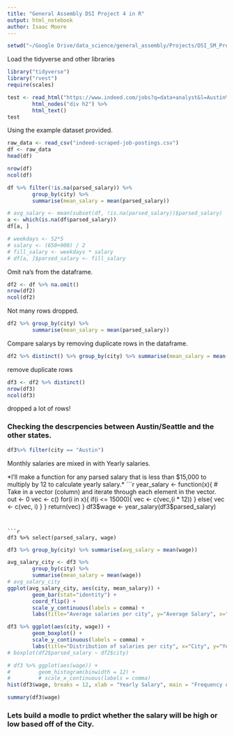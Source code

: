 ```yaml
---
title: "General Assembly DSI Project 4 in R"
output: html_notebook
author: Isaac Moore
---
```


```r
setwd("~/Google Drive/data_science/general_assembly/Projects/DSI_SM_Project4")
```
  
Load the tidyverse and other libraries
```r
library("tidyverse")
library("rvest")
require(scales)
```
  

```r
test <- read_html("https://www.indeed.com/jobs?q=data+analyst&l=Austin%2C+TX") %>%
        html_nodes("div h2") %>%
        html_text()
test

```

Using the example dataset provided.

```r
raw_data <- read_csv("indeed-scraped-job-postings.csv")
df <- raw_data
head(df)

```


```r
nrow(df)
ncol(df)
```

```r
df %>% filter(!is.na(parsed_salary)) %>%
        group_by(city) %>% 
        summarise(mean_salary = mean(parsed_salary))
```

```r
# avg_salary <- mean(subset(df, !is.na(parsed_salary))$parsed_salary)
a <- which(is.na(df$parsed_salary))
df[a, ]
```

```r
# weekdays <- 52*5
# salary <- (650+900) / 2
# fill_salary <- weekdays * salary
# df[a, ]$parsed_salary <- fill_salary
```

Omit na's from the dataframe.
```r
df2 <- df %>% na.omit()
nrow(df2)
ncol(df2)
```
Not many rows dropped.

```r
df2 %>% group_by(city) %>% 
        summarise(mean_salary = mean(parsed_salary))
```

Compare salarys by removing duplicate rows in the dataframe.
```r
df2 %>% distinct() %>% group_by(city) %>% summarise(mean_salary = mean(parsed_salary))
```

remove duplicate rows
```r
df3 <- df2 %>% distinct()
nrow(df3)
ncol(df3)
```
dropped a lot of rows!

### Checking the descrpencies between Austin/Seattle and the other states.
```r
df3%>% filter(city == "Austin")
```
Monthly salaries are mixed in with Yearly salaries. 


*I'll make a function for any parsed salary that is less than $15,000 to multiply by 12 to calculate yearly salary.*
```r
year_salary <- function(x){
        # Take in a vector (column) and iterate through each element in the vector.
        out <- 0
        vec <- c()
        for(i in x){
                if(i <= 15000){
                        vec <- c(vec,(i * 12))
                } else{
                        vec <- c(vec, i)
                }
        }
        return(vec)
}
df3$wage <- year_salary(df3$parsed_salary)
```


```r
df3 %>% select(parsed_salary, wage)
```

```r
df3 %>% group_by(city) %>% summarise(avg_salary = mean(wage))
```


```r
avg_salary_city <- df3 %>%
        group_by(city) %>% 
        summarise(mean_salary = mean(wage))
# avg_salary_city
ggplot(avg_salary_city, aes(city, mean_salary)) + 
        geom_bar(stat="identity") + 
        coord_flip() + 
        scale_y_continuous(labels = comma) + 
        labs(title="Average salaries per city", y="Average Salary", x="City")
```

```r
df3 %>% ggplot(aes(city, wage)) + 
        geom_boxplot() + 
        scale_y_continuous(labels = comma) + 
        labs(title="Distribution of salaries per city", x="City", y="Yearly Salary")
# boxplot(df2$parsed_salary ~ df2$city)
```

```r
# df3 %>% ggplot(aes(wage)) + 
#         geom_histogram(binwidth = 12) + 
#         # scale_x_continuous(labels = comma)
hist(df3$wage, breaks = 12, xlab = "Yearly Salary", main = "Frequency of Yealry Salaries")
```


```r
summary(df3$wage)
```

### Lets build a modle to prdict whether the salary will be high or low based off of the City.

```r

```








